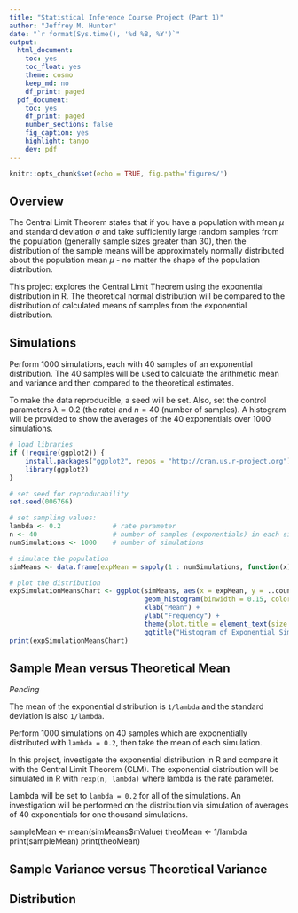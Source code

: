 ```yaml
---
title: "Statistical Inference Course Project (Part 1)"
author: "Jeffrey M. Hunter"
date: "`r format(Sys.time(), '%d %B, %Y')`"
output:
  html_document:
    toc: yes
    toc_float: yes
    theme: cosmo
    keep_md: no
    df_print: paged
  pdf_document:
    toc: yes
    df_print: paged
    number_sections: false
    fig_caption: yes
    highlight: tango
    dev: pdf
---
```


```r
knitr::opts_chunk$set(echo = TRUE, fig.path='figures/')
```

## Overview

The Central Limit Theorem states that if you have a population with mean $\mu$
and standard deviation $\sigma$ and take sufficiently large random samples from
the population (generally sample sizes greater than 30), then the distribution of the
sample means will be approximately normally distributed about the population
mean $\mu$ - no matter the shape of the population distribution.

This project explores the Central Limit Theorem using the exponential
distribution in R. The theoretical normal distribution will be compared to the
distribution of calculated means of samples from the exponential distribution.

## Simulations

Perform 1000 simulations, each with 40 samples of an exponential distribution.
The 40 samples will be used to calculate the arithmetic mean and variance and
then compared to the theoretical estimates.

To make the data reproducible, a seed will be set. Also, set the control 
parameters $\lambda = 0.2$ (the rate) and $n = 40$ (number of samples). A histogram
will be provided to show the averages of the 40 exponentials over 1000
simulations.

```r
# load libraries
if (!require(ggplot2)) {
    install.packages("ggplot2", repos = "http://cran.us.r-project.org")
    library(ggplot2)
}

# set seed for reproducability
set.seed(006766)

# set sampling values:
lambda <- 0.2             # rate parameter
n <- 40                   # number of samples (exponentials) in each simulation
numSimulations <- 1000    # number of simulations

# simulate the population
simMeans <- data.frame(expMean = sapply(1 : numSimulations, function(x) {mean(rexp(n, lambda))}))

# plot the distribution
expSimulationMeansChart <- ggplot(simMeans, aes(x = expMean, y = ..count..)) +
                                  geom_histogram(binwidth = 0.15, color = "white", fill = rgb(0.2,0.7,0.1,0.4))  +
                                  xlab("Mean") +
                                  ylab("Frequency") +
                                  theme(plot.title = element_text(size = 14, hjust = 0.5)) +
                                  ggtitle("Histogram of Exponential Simulation Means")
print(expSimulationMeansChart)
```

## Sample Mean versus Theoretical Mean

*Pending*

The mean of the exponential distribution is `1/lambda` and the standard
deviation is also `1/lambda`.



Perform 1000 simulations on 40 samples which are exponentially distributed
with `lambda = 0.2`, then take the mean of each simulation.

In this project, investigate the exponential distribution in R and compare it
with the Central Limit Theorem (CLM). The exponential distribution will be
simulated in R with `rexp(n, lambda)` where lambda is the rate parameter.

Lambda will be set to `lambda = 0.2` for all of
the simulations. An investigation will be performed on the distribution via
simulation of averages of 40 exponentials for one thousand simulations.



sampleMean <- mean(simMeans$mValue)
theoMean <- 1/lambda
print(sampleMean)
print(theoMean)

## Sample Variance versus Theoretical Variance



## Distribution
